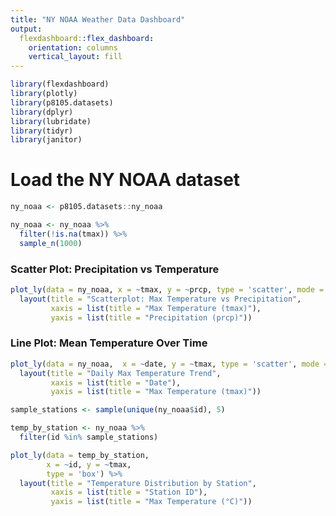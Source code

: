 ```yaml
---
title: "NY NOAA Weather Data Dashboard"
output: 
  flexdashboard::flex_dashboard:
    orientation: columns
    vertical_layout: fill
---
```


```r
library(flexdashboard)
library(plotly)
library(p8105.datasets)
library(dplyr)
library(lubridate)
library(tidyr)
library(janitor)
```

# Load the NY NOAA dataset
```r
ny_noaa <- p8105.datasets::ny_noaa

ny_noaa <- ny_noaa %>%
  filter(!is.na(tmax)) %>%
  sample_n(1000) 

```


### Scatter Plot: Precipitation vs Temperature

```r
plot_ly(data = ny_noaa, x = ~tmax, y = ~prcp, type = 'scatter', mode = 'markers') %>%
  layout(title = "Scatterplot: Max Temperature vs Precipitation",
         xaxis = list(title = "Max Temperature (tmax)"),
         yaxis = list(title = "Precipitation (prcp)"))
```


### Line Plot: Mean Temperature Over Time

```r

plot_ly(data = ny_noaa,  x = ~date, y = ~tmax, type = 'scatter', mode = 'lines') %>%
  layout(title = "Daily Max Temperature Trend",
         xaxis = list(title = "Date"),
         yaxis = list(title = "Max Temperature (tmax)"))
````

```r
sample_stations <- sample(unique(ny_noaa$id), 5)

temp_by_station <- ny_noaa %>%
  filter(id %in% sample_stations)

plot_ly(data = temp_by_station, 
        x = ~id, y = ~tmax, 
        type = 'box') %>%
  layout(title = "Temperature Distribution by Station",
         xaxis = list(title = "Station ID"),
         yaxis = list(title = "Max Temperature (°C)"))

```





